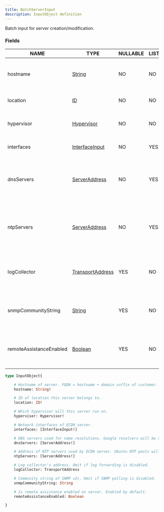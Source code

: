 ```yaml
---
title: BatchServerInput
description: InputObject definition
---
```


Batch input for server creation/modification.

### Fields

| NAME | TYPE | NULLABLE | LIST | DESCRIPTION |
| - | - | - | - | - |
| hostname | [String](../ecdn-api-scalars/String) | NO | NO | Hostname of server. FQDN = hostname + domain suffix of customer. | 
| location | [ID](../ecdn-api-scalars/ID) | NO | NO | ID of location this server belongs to. | 
| hypervisor | [Hypervisor](../ecdn-api-enums/Hypervisor) | NO | NO | Which hypervisor will this server run on. | 
| interfaces | [InterfaceInput](../ecdn-api-input-objects/InterfaceInput) | NO | YES | Network interfaces of ECDN server. | 
| dnsServers | [ServerAddress](../ecdn-api-scalars/ServerAddress) | NO | YES | DNS servers used for name resolutions. Google resolvers will be used if omitted. | 
| ntpServers | [ServerAddress](../ecdn-api-scalars/ServerAddress) | NO | YES | Address of NTP servers used by ECDN server. Ubuntu NTP pools will be used if omitted. | 
| logCollector | [TransportAddress](../ecdn-api-scalars/TransportAddress) | YES | NO | Log collector's address. Omit if log forwarding is disabled. | 
| snmpCommunityString | [String](../ecdn-api-scalars/String) | YES | NO | Community string of SNMP v2c. Omit if SNMP polling is disabled. | 
| remoteAssistanceEnabled | [Boolean](../ecdn-api-scalars/Boolean) | YES | NO | Is remote assistance enabled on server. Enabled by default. | 

```graphql
type InputObject{

	# Hostname of server. FQDN = hostname + domain suffix of customer.
	hostname: String!

	# ID of location this server belongs to.
	location: ID!

	# Which hypervisor will this server run on.
	hypervisor: Hypervisor!

	# Network interfaces of ECDN server.
	interfaces: [InterfaceInput!]

	# DNS servers used for name resolutions. Google resolvers will be used if omitted.
	dnsServers: [ServerAddress!]

	# Address of NTP servers used by ECDN server. Ubuntu NTP pools will be used if omitted.
	ntpServers: [ServerAddress!]

	# Log collector's address. Omit if log forwarding is disabled.
	logCollector: TransportAddress

	# Community string of SNMP v2c. Omit if SNMP polling is disabled.
	snmpCommunityString: String

	# Is remote assistance enabled on server. Enabled by default.
	remoteAssistanceEnabled: Boolean

}
```

